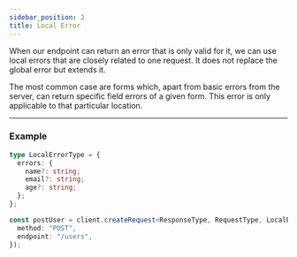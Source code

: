 ```yaml
---
sidebar_position: 2
title: Local Error
---
```


When our endpoint can return an error that is only valid for it, we can use local errors that are closely related to one
request. It does not replace the global error but extends it.

The most common case are forms which, apart from basic errors from the server, can return specific field errors of a
given form. This error is only applicable to that particular location.

---

### Example

```ts
type LocalErrorType = {
  errors: {
    name?: string;
    email?: string;
    age?: string;
  };
};

const postUser = client.createRequest<ResponseType, RequestType, LocalErrorType>()({
  method: "POST",
  endpoint: "/users",
});
```
